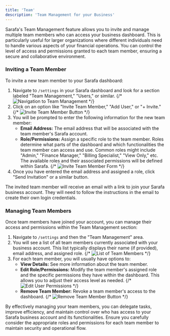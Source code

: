 ```yaml
---
title: 'Team'
description: 'Team Management for your Business'
---
```


Sarafa's Team Management feature allows you to invite and manage multiple team members who can access your business dashboard. This is particularly useful for larger organizations where different individuals need to handle various aspects of your financial operations. You can control the level of access and permissions granted to each team member, ensuring a secure and collaborative environment.

### Inviting a Team Member

To invite a new team member to your Sarafa dashboard:

1.  Navigate to `/settings` in your Sarafa dashboard and look for a section labeled "Team Management," "Users," or similar.
    {/* <Image src="/images/team-management-navigation-placeholder.png" alt="Navigation to Team Management" /> */}
2.  Click on an option like "Invite Team Member," "Add User," or "+ Invite."
    {/* <Image src="/images/invite-team-member-button-placeholder.png" alt="Invite Team Member Button" /> */}
3.  You will be prompted to enter the following information for the new team member:
    * **Email Address:** The email address that will be associated with the team member's Sarafa account.
    * **Role/Permissions:** Assign a specific role to the team member. Roles determine what parts of the dashboard and which functionalities the team member can access and use. Common roles might include "Admin," "Finance Manager," "Billing Specialist," "View Only," etc. The available roles and their associated permissions will be defined within Sarafa.
    {/* <Image src="/images/invite-team-member-form-placeholder.png" alt="Invite Team Member Form" /> */}
4.  Once you have entered the email address and assigned a role, click "Send Invitation" or a similar button.

The invited team member will receive an email with a link to join your Sarafa business account. They will need to follow the instructions in the email to create their own login credentials.

### Managing Team Members

Once team members have joined your account, you can manage their access and permissions within the Team Management section:

1.  Navigate to `/settings` and then the "Team Management" area.
2.  You will see a list of all team members currently associated with your business account. This list typically displays their name (if provided), email address, and assigned role.
    {/* <Image src="/images/team-members-list-placeholder.png" alt="List of Team Members" /> */}
3.  For each team member, you will usually have options to:
    * **View Details:** See more information about the team member.
    * **Edit Role/Permissions:** Modify the team member's assigned role and the specific permissions they have within the dashboard. This allows you to adjust their access level as needed.
        {/* <Image src="/images/edit-user-permissions-placeholder.png" alt="Edit User Permissions" /> */}
    * **Remove Team Member:** Revoke a team member's access to the dashboard.
        {/* <Image src="/images/remove-team-member-button-placeholder.png" alt="Remove Team Member Button" /> */}

By effectively managing your team members, you can delegate tasks, improve efficiency, and maintain control over who has access to your Sarafa business account and its functionalities. Ensure you carefully consider the appropriate roles and permissions for each team member to maintain security and operational flow.

